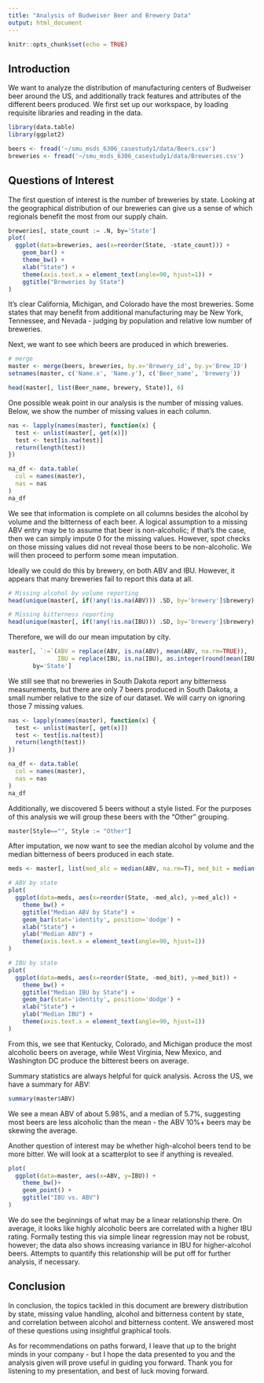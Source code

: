 ```yaml
---
title: "Analysis of Budweiser Beer and Brewery Data"
output: html_document
---
```


```r
knitr::opts_chunk$set(echo = TRUE)
```

## Introduction

We want to analyze the distribution of manufacturing centers of Budweiser beer around the US, and additionally track features and attributes of the different beers produced. We first set up our workspace, by loading requisite libraries and reading in the data.  

```r
library(data.table)
library(ggplot2)

beers <- fread('~/smu_msds_6306_casestudy1/data/Beers.csv')
breweries <- fread('~/smu_msds_6306_casestudy1/data/Breweries.csv')

```
## Questions of Interest

The first question of interest is the number of breweries by state. Looking at the geographical distribution of our breweries can give us a sense of which regionals benefit the most from our supply chain. 

```r
breweries[, state_count := .N, by='State']
plot(
  ggplot(data=breweries, aes(x=reorder(State, -state_count))) +
    geom_bar() +
    theme_bw() +
    xlab("State") +
    theme(axis.text.x = element_text(angle=90, hjust=1)) +
    ggtitle("Breweries by State") 
)


```

It's clear California, Michigan, and Colorado have the most breweries. Some states that may benefit from additional manufacturing may be New York, Tennessee, and Nevada - judging by population and relative low number of breweries.

Next, we want to see which beers are produced in which breweries.

```r
# merge
master <- merge(beers, breweries, by.x='Brewery_id', by.y='Brew_ID')
setnames(master, c('Name.x', 'Name.y'), c('Beer_name', 'brewery'))

head(master[, list(Beer_name, brewery, State)], 6)
```

One possible weak point in our analysis is the number of missing values. Below, we show the number of missing values in each column. 


```r

nas <- lapply(names(master), function(x) {
  test <- unlist(master[, get(x)])
  test <- test[is.na(test)]
  return(length(test))
})

na_df <- data.table(
  col = names(master), 
  nas = nas
)
na_df
```

We see that information is complete on all columns besides the alcohol by volume and the bitterness of each beer. A logical assumption to a missing ABV entry may be to assume that beer is non-alcoholic; if that's the case, then we can simply impute 0 for the missing values. However, spot checks on those missing values did not reveal those beers to be non-alcoholic. We will then proceed to perform some mean imputation. 

Ideally we could do this by brewery, on both ABV and IBU. However, it appears that many breweries fail to report this data at all. 


```r
# Missing alcohol by volume reporting
head(unique(master[, if(!any(!is.na(ABV))) .SD, by='brewery']$brewery), 10)

# Missing bitterness reporting
head(unique(master[, if(!any(!is.na(IBU))) .SD, by='brewery']$brewery), 10)
```


Therefore, we will do our mean imputation by city. 

```r
master[, `:=`(ABV = replace(ABV, is.na(ABV), mean(ABV, na.rm=TRUE)),
              IBU = replace(IBU, is.na(IBU), as.integer(round(mean(IBU, na.rm=TRUE))))), 
       by='State']

```

We still see that no breweries in South Dakota report any bitterness measurements, but there are only 7 beers produced in South Dakota, a small number relative to the size of our dataset. We will carry on ignoring those 7 missing values. 
```r
nas <- lapply(names(master), function(x) {
  test <- unlist(master[, get(x)])
  test <- test[is.na(test)]
  return(length(test))
})

na_df <- data.table(
  col = names(master), 
  nas = nas
)
na_df
```

Additionally, we discovered 5 beers without a style listed. For the purposes of this analysis we will group these beers with the "Other" grouping. 

```r
master[Style=="", Style := "Other"]

```

After imputation, we now want to see the median alcohol by volume and the median bitterness of beers produced in each state. 


```r
meds <- master[, list(med_alc = median(ABV, na.rm=T), med_bit = median(IBU, na.rm=T)), by='State']

# ABV by state
plot(
  ggplot(data=meds, aes(x=reorder(State, -med_alc), y=med_alc)) +
    theme_bw() +
    ggtitle("Median ABV by State") +
    geom_bar(stat='identity', position='dodge') +
    xlab("State") +
    ylab("Median ABV") +
    theme(axis.text.x = element_text(angle=90, hjust=1))
)

# IBU by state
plot(
  ggplot(data=meds, aes(x=reorder(State, -med_bit), y=med_bit)) +
    theme_bw() +
    ggtitle("Median IBU by State") +
    geom_bar(stat='identity', position='dodge') +
    xlab("State") +
    ylab("Median IBU") +
    theme(axis.text.x = element_text(angle=90, hjust=1))
)

```

From this, we see that Kentucky, Colorado, and Michigan produce the most alcoholic beers on average, while West Virginia, New Mexico, and Washington DC produce the bitterest beers on average. 

Summary statistics are always helpful for quick analysis. Across the US, we have a summary for ABV:

```r

summary(master$ABV)
```
We see a mean ABV of about 5.98%, and a median of 5.7%, suggesting most beers are less alcoholic than the mean - the ABV 10%+ beers may be skewing the average. 


Another question of interest may be whether high-alcohol beers tend to be more bitter. We will look at a scatterplot to see if anything is revealed. 

```r

plot(
  ggplot(data=master, aes(x=ABV, y=IBU)) +
    theme_bw()+
    geom_point() +
    ggtitle("IBU vs. ABV")
)

```

We do see the beginnings of what may be a linear relationship there. On average, it looks like highly alcoholic beers are correlated with a higher IBU rating. Formally testing this via simple linear regression may not be robust, however; the data also shows increasing variance in IBU for higher-alcohol beers. Attempts to quantify this relationship will be put off for further analysis, if necessary. 

## Conclusion

In conclusion, the topics tackled in this document are brewery distribution by state, missing value handling, alcohol and bitterness content by state, and correlation between alcohol and bitterness content. We answered most of these questions using insightful graphical tools.

As for recommendations on paths forward, I leave that up to the bright minds in your company - but I hope the data presented to you and the analysis given will prove useful in guiding you forward. Thank you for listening to my presentation, and best of luck moving forward. 


